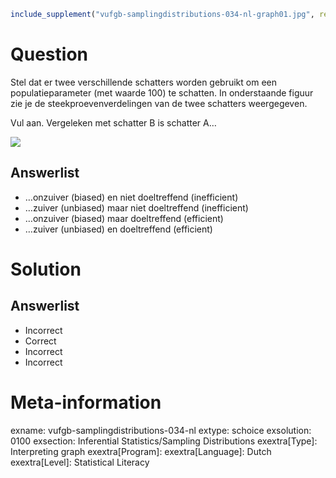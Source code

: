 ```r
include_supplement("vufgb-samplingdistributions-034-nl-graph01.jpg", recursive = TRUE)
```

Question
========

Stel dat er twee verschillende schatters worden gebruikt om een populatieparameter (met waarde 100) te schatten. In onderstaande figuur zie je de steekproevenverdelingen van de twee schatters weergegeven. 

Vul aan. Vergeleken met schatter B is schatter A...

![](vufgb-samplingdistributions-034-nl-graph01.jpg)
  
Answerlist
----------
* ...onzuiver (biased) en niet doeltreffend (inefficient)
* ...zuiver (unbiased) maar niet doeltreffend (inefficient)
* ...onzuiver (biased) maar doeltreffend (efficient)
* ...zuiver (unbiased) en doeltreffend (efficient)


Solution
========

Answerlist
----------
* Incorrect
* Correct
* Incorrect
* Incorrect

Meta-information
================
exname: vufgb-samplingdistributions-034-nl
extype: schoice
exsolution: 0100
exsection: Inferential Statistics/Sampling Distributions
exextra[Type]: Interpreting graph
exextra[Program]: 
exextra[Language]: Dutch
exextra[Level]: Statistical Literacy
